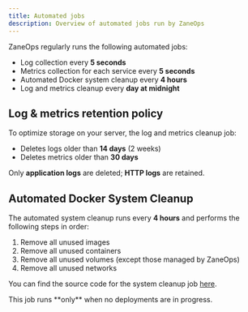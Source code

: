 ```yaml
---
title: Automated jobs
description: Overview of automated jobs run by ZaneOps
---
```



ZaneOps regularly runs the following automated jobs:

- Log collection every **5 seconds**
- Metrics collection for each service every **5 seconds**
- Automated Docker system cleanup every **4 hours**
- Log and metrics cleanup every **day at midnight**

## Log & metrics retention policy

To optimize storage on your server, the log and metrics cleanup job:

- Deletes logs older than **14 days** (2 weeks)
- Deletes metrics older than **30 days**

Only **application logs** are deleted; **HTTP logs** are retained.


## Automated Docker System Cleanup

The automated system cleanup runs every **4 hours** and performs the following steps in order:

1. Remove all unused images
2. Remove all unused containers
3. Remove all unused volumes (except those managed by ZaneOps)
4. Remove all unused networks

You can find the source code for the system cleanup job [here](https://github.com/zane-ops/zane-ops/blob/ee40dc332427b332d7179d3f22f5bd43e5021299/backend/zane_api/temporal/workflows.py#L666-L705).

<Aside type="tip" title="Good to Know">
This job runs **only** when no deployments are in progress.
</Aside>